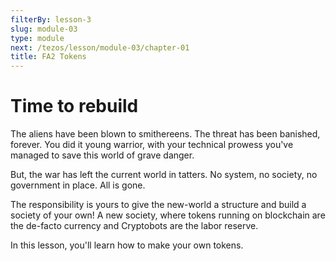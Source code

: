 ```yaml
---
filterBy: lesson-3
slug: module-03
type: module
next: /tezos/lesson/module-03/chapter-01
title: FA2 Tokens
---
```

# Time to rebuild
The aliens have been blown to smithereens.
The threat has been banished, forever.
You did it young warrior, with your technical prowess you've managed to save this world of grave danger.

But, the war has left the current world in tatters. 
No system, no society, no government in place. All is gone. 

The responsibility is yours to give the new-world a structure and build a society of your own! 
A new society, where tokens running on blockchain are the de-facto currency and Cryptobots are the labor reserve.

In this lesson, you'll learn how to make your own tokens.
